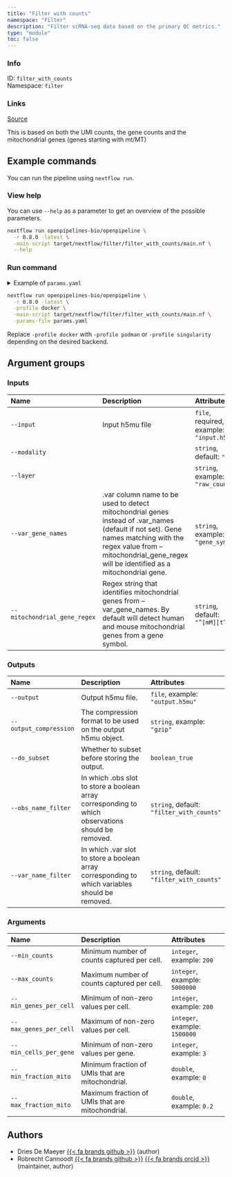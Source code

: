 ```yaml
---
title: "Filter with counts"
namespace: "Filter"
description: "Filter scRNA-seq data based on the primary QC metrics."
type: "module"
toc: false
---
```


::: {.column-margin}

### Info

ID: `filter_with_counts`  
Namespace: `filter`

### Links
[Source](https://github.com/openpipelines-bio/openpipeline/blob/0.8.0/src/filter/filter_with_counts){.btn-action .btn-sm .btn-info .btn role="button"}

:::


This is based on both the UMI counts, the gene counts 
and the mitochondrial genes (genes starting with mt/MT)

## Example commands

You can run the pipeline using `nextflow run`.

### View help

You can use `--help` as a parameter to get an overview of the possible parameters.

```bash
nextflow run openpipelines-bio/openpipeline \
  -r 0.8.0 -latest \
  -main-script target/nextflow/filter/filter_with_counts/main.nf \
  --help
```

### Run command

<details>
<summary>Example of `params.yaml`</summary>
```yaml
# Inputs
input: # please fill in - example: "input.h5mu"
modality: "rna"
# layer: "raw_counts"
# var_gene_names: "gene_symbol"
mitochondrial_gene_regex: "^[mM][tT]-"

# Outputs
# output: "$id.$key.output.h5mu"
# output_compression: "gzip"
do_subset: false
obs_name_filter: "filter_with_counts"
var_name_filter: "filter_with_counts"

# Arguments
# min_counts: 200
# max_counts: 5000000
# min_genes_per_cell: 200
# max_genes_per_cell: 1500000
# min_cells_per_gene: 3
# min_fraction_mito: 0
# max_fraction_mito: 0.2

# Nextflow input-output arguments
publish_dir: # please fill in - example: "output/"
# param_list: "my_params.yaml"
```
</details>

```bash
nextflow run openpipelines-bio/openpipeline \
  -r 0.8.0 -latest \
  -profile docker \
  -main-script target/nextflow/filter/filter_with_counts/main.nf \
  -params-file params.yaml
```

:::{.callout-note}
Replace `-profile docker` with `-profile podman` or `-profile singularity` depending on the desired backend.
:::

## Argument groups

### Inputs

|Name                         |Description                                                                                                                                                                                                                 |Attributes                                |
|:----------------------------|:---------------------------------------------------------------------------------------------------------------------------------------------------------------------------------------------------------------------------|:-----------------------------------------|
|`--input`                    |Input h5mu file                                                                                                                                                                                                             |`file`, required, example: `"input.h5mu"` |
|`--modality`                 |                                                                                                                                                                                                                            |`string`, default: `"rna"`                |
|`--layer`                    |                                                                                                                                                                                                                            |`string`, example: `"raw_counts"`         |
|`--var_gene_names`           |.var column name to be used to detect mitochondrial genes instead of .var_names (default if not set).  Gene names matching with the regex value from --mitochondrial_gene_regex will be identified as a mitochondrial gene. |`string`, example: `"gene_symbol"`        |
|`--mitochondrial_gene_regex` |Regex string that identifies mitochondrial genes from --var_gene_names. By default will detect human and mouse mitochondrial genes from a gene symbol.                                                                      |`string`, default: `"^[mM][tT]-"`         |


### Outputs

|Name                   |Description                                                                                        |Attributes                                |
|:----------------------|:--------------------------------------------------------------------------------------------------|:-----------------------------------------|
|`--output`             |Output h5mu file.                                                                                  |`file`, example: `"output.h5mu"`          |
|`--output_compression` |The compression format to be used on the output h5mu object.                                       |`string`, example: `"gzip"`               |
|`--do_subset`          |Whether to subset before storing the output.                                                       |`boolean_true`                            |
|`--obs_name_filter`    |In which .obs slot to store a boolean array corresponding to which observations should be removed. |`string`, default: `"filter_with_counts"` |
|`--var_name_filter`    |In which .var slot to store a boolean array corresponding to which variables should be removed.    |`string`, default: `"filter_with_counts"` |


### Arguments

|Name                   |Description                                      |Attributes                    |
|:----------------------|:------------------------------------------------|:-----------------------------|
|`--min_counts`         |Minimum number of counts captured per cell.      |`integer`, example: `200`     |
|`--max_counts`         |Maximum number of counts captured per cell.      |`integer`, example: `5000000` |
|`--min_genes_per_cell` |Minimum of non-zero values per cell.             |`integer`, example: `200`     |
|`--max_genes_per_cell` |Maximum of non-zero values per cell.             |`integer`, example: `1500000` |
|`--min_cells_per_gene` |Minimum of non-zero values per gene.             |`integer`, example: `3`       |
|`--min_fraction_mito`  |Minimum fraction of UMIs that are mitochondrial. |`double`, example: `0`        |
|`--max_fraction_mito`  |Maximum fraction of UMIs that are mitochondrial. |`double`, example: `0.2`      |

## Authors

  * Dries De Maeyer [{{< fa brands github >}}](https://github.com/ddemaeyer) (author)
  * Robrecht Cannoodt [{{< fa brands github >}}](https://github.com/rcannood) [{{< fa brands orcid >}}](https://orcid.org/0000-0003-3641-729X) (maintainer, author)
